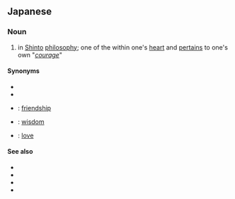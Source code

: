 ==Japanese==
{{rfc|Readings need fixing (the "mi" infix is less common, etc.), and the content needs considerable reworking - c.f. the linked Japanese WP article.}}
{{wikipedia|lang=ja}}
{{ja-kanjitab|荒|魂}}

===Noun===
{{ja-noun|あらたま|あらみたま}}

# in [[Shinto]] [[philosophy]]; one of the {{ja-r|四魂|しこん}} within one's [[heart]] and [[pertain]]s to one's own "''[[courage]]''"

====Synonyms====
* {{ja-r|直霊|なおび}}
* {{ja-r|禍津日|まがつひ}}
* {{ja-r|奇魂|にぎみたま}}: [[friendship]]
* {{ja-r|奇魂|くしみたま}}: [[wisdom]]
* {{ja-r|幸魂|さきみたま}}: [[love]]

====See also====
* {{ja-r|神道|しんとう}}
* {{ja-r|魂|こん}}
* {{ja-r|魄|はく}}
* {{ja-r|魂魄|こんぱく}}